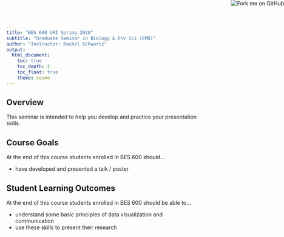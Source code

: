 ```yaml
---
title: "BES 600 URI Spring 2020"
subtitle: "Graduate Seminar in Biology & Env Sci (EMB)"
author: "Instructor: Rachel Schwartz"
output: 
  html_document:
    toc: true
    toc_depth: 2
    toc_float: true
    theme: cosmo
---
```

<a href="https://github.com/rachelss/BES600Spring19s"><img style="position: absolute; top: 0; right: 0; border: 0;" src="https://s3.amazonaws.com/github/ribbons/forkme_right_red_aa0000.png" alt="Fork me on GitHub"></a>

## Overview

This seminar is intended to help you develop and practice your presentation skills.

## Course Goals
At the end of this course students enrolled in BES 600 should...

* have developed and presented a talk / poster

## Student Learning Outcomes
At the end of this course students enrolled in BES 600 should be able to...

* understand some basic principles of data visualization and communication
* use these skills to present their research